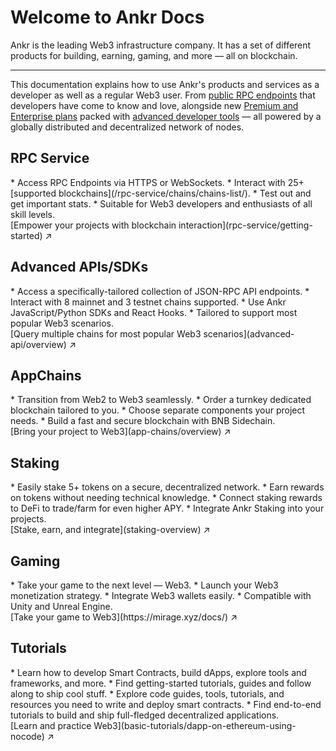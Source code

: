 # Welcome to Ankr Docs

Ankr is the leading Web3 infrastructure company.
It has a set of different products for building, earning, gaming, and more — all on blockchain.
____________________________________

This documentation explains how to use Ankr's products and services as a developer as well as a regular Web3 user.
From [public RPC endpoints](https://www.ankr.com/rpc/) that developers have come to know and love, alongside new [Premium and Enterprise plans](https://www.ankr.com/rpc/pricing/) packed with [advanced developer tools](https://www.ankr.com/advanced-api/) — all powered by a globally distributed and decentralized network of nodes.

## RPC Service
<div className="list-with-custom-top-margin mt-6">
* Access RPC Endpoints via HTTPS or WebSockets.
* Interact with 25+ [supported blockchains](/rpc-service/chains/chains-list/).
* Test out and get important stats.
* Suitable for Web3 developers and enthusiasts of all skill levels.
</div>
<div className="p-4 border border-gray-200 dark:border-gray-900 rounded mt-6">
  [Empower your projects with blockchain interaction](rpc-service/getting-started) ↗
</div>

## Advanced APIs/SDKs
<div className="list-with-custom-top-margin mt-6">
* Access a specifically-tailored collection of JSON-RPC API endpoints.
* Interact with 8 mainnet and 3 testnet chains supported.
* Use Ankr JavaScript/Python SDKs and React Hooks.
* Tailored to support most popular Web3 scenarios. 
</div>
<div className="p-4 border border-gray-200 dark:border-gray-900 rounded mt-6">
  [Query multiple chains for most popular Web3 scenarios](advanced-api/overview) ↗
</div>

[//]: # (## Blockchain Node Snapshots)

[//]: # (<div className="list-with-custom-top-margin mt-6">)

[//]: # (* Sync your nodes via the blockchain snapshots our Infrastructure engineering teams use.  )

[//]: # (* Download the snapshots available for Ethereum, Polygon, and BNB Smart Chain.)

[//]: # (</div>)

[//]: # (<div className="p-4 border border-gray-200 dark:border-gray-900 rounded mt-6">)

[//]: # (  [Sync your node via the trusted blockchain snapshots]&#40;/node-snapshot&#41;↗)

[//]: # (</div>)

## AppChains
<div className="list-with-custom-top-margin mt-6">
* Transition from Web2 to Web3 seamlessly.
* Order a turnkey dedicated blockchain tailored to you.
* Choose separate components your project needs.
* Build a fast and secure blockchain with BNB Sidechain.
</div>
<div className="p-4 border border-gray-200 dark:border-gray-900 rounded mt-6">
  [Bring your project to Web3](app-chains/overview) ↗
</div>

## Staking
<div className="list-with-custom-top-margin mt-6">
* Easily stake 5+ tokens on a secure, decentralized network.
* Earn rewards on tokens without needing technical knowledge.
* Connect staking rewards to DeFi to trade/farm for even higher APY.
* Integrate Ankr Staking into your projects.
</div>
<div className="p-4 border border-gray-200 dark:border-gray-900 rounded mt-6">
  [Stake, earn, and integrate](staking-overview) ↗
</div>

## Gaming
<div className="list-with-custom-top-margin mt-6">
* Take your game to the next level — Web3.
* Launch your Web3 monetization strategy.
* Integrate Web3 wallets easily.
* Compatible with Unity and Unreal Engine.
</div>
<div className="p-4 border border-gray-200 dark:border-gray-900 rounded mt-6">
  [Take your game to Web3](https://mirage.xyz/docs/) ↗
</div>

## Tutorials
<div className="list-with-custom-top-margin mt-6">
* Learn how to develop Smart Contracts, build dApps, explore tools and frameworks, and more.
* Find getting-started tutorials, guides and follow along to ship cool stuff.
* Explore code guides, tools, tutorials, and resources you need to write and deploy smart contracts.
* Find end-to-end tutorials to build and ship full-fledged decentralized applications.
</div>
<div className="p-4 border border-gray-200 dark:border-gray-900 rounded mt-6">
  [Learn and practice Web3](basic-tutorials/dapp-on-ethereum-using-nocode) ↗
</div>
